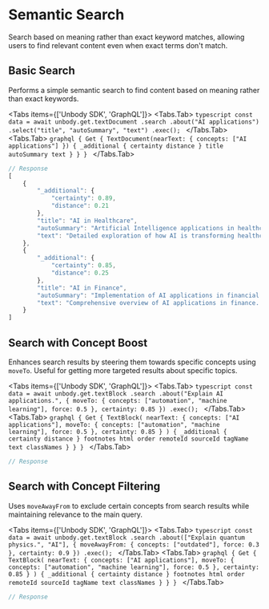 
# Semantic Search

Search based on meaning rather than exact keyword matches, allowing users to find relevant content even when exact terms don't match.

## Basic Search
Performs a simple semantic search to find content based on meaning rather than exact keywords.

<Tabs items={['Unbody SDK', 'GraphQL']}>
  <Tabs.Tab>
    ```typescript
    const data = await unbody.get.textDocument
        .search
        .about("AI applications")
        .select("title", "autoSummary", "text")
        .exec();
    ```
  </Tabs.Tab>
  <Tabs.Tab>
    ```graphql
    {
      Get {
        TextDocument(nearText: {
          concepts: ["AI applications"]
        }) {
          _additional {
            certainty
            distance
          }
          title
          autoSummary
          text
        }
      }
    }
    ```
  </Tabs.Tab>
</Tabs>

```typescript
// Response
[
    {
        "_additional": {
            "certainty": 0.89,
            "distance": 0.21
        },
        "title": "AI in Healthcare",
        "autoSummary": "Artificial Intelligence applications in healthcare, including disease diagnosis, drug discovery, and patient care optimization. The system uses machine learning algorithms to analyze medical imaging and predict patient outcomes.",
        "text": "Detailed exploration of how AI is transforming healthcare..."
    },
    {
        "_additional": {
            "certainty": 0.85,
            "distance": 0.25
        },
        "title": "AI in Finance",
        "autoSummary": "Implementation of AI applications in financial services, focusing on fraud detection, algorithmic trading, and risk assessment models.",
        "text": "Comprehensive overview of AI applications in finance..."
    }
]
```

## Search with Concept Boost
Enhances search results by steering them towards specific concepts using `moveTo`. Useful for getting more targeted results about specific topics.

<Tabs items={['Unbody SDK', 'GraphQL']}>
  <Tabs.Tab>
    ```typescript
    const data = await unbody.get.textBlock
        .search
        .about("Explain AI applications.", {
            moveTo: {
                concepts: ["automation", "machine learning"],
                force: 0.5
            },
            certainty: 0.85
        })
        .exec();
    ```
  </Tabs.Tab>
  <Tabs.Tab>
    ```graphql
    {
      Get {
        TextBlock(
          nearText: {
            concepts: ["AI applications"],
            moveTo: {
              concepts: ["automation", "machine learning"],
              force: 0.5
            },
            certainty: 0.85
          }
        ) {
          _additional {
            certainty
            distance
          }
          footnotes
          html
          order
          remoteId
          sourceId
          tagName
          text
          classNames
        }
      }
    }
    ```
  </Tabs.Tab>
</Tabs>

```typescript
// Response

```

## Search with Concept Filtering
Uses `moveAwayFrom` to exclude certain concepts from search results while maintaining relevance to the main query.

<Tabs items={['Unbody SDK', 'GraphQL']}>
  <Tabs.Tab>
    ```typescript
    const data = await unbody.get.textBlock
        .search
        .about(["Explain quantum physics.", "AI"], {
            moveAwayFrom: {
                concepts: ["outdated"],
                force: 0.3
            },
            certainty: 0.9
        })
        .exec();
    ```
  </Tabs.Tab>
  <Tabs.Tab>
    ```graphql
    {
      Get {
        TextBlock(
          nearText: {
            concepts: ["AI applications"],
            moveTo: {
              concepts: ["automation", "machine learning"],
              force: 0.5
            },
            certainty: 0.85
          }
        ) {
          _additional {
            certainty
            distance
          }
          footnotes
          html
          order
          remoteId
          sourceId
          tagName
          text
          classNames
        }
      }
    }
    ```
  </Tabs.Tab>
</Tabs>

```typescript
// Response


```